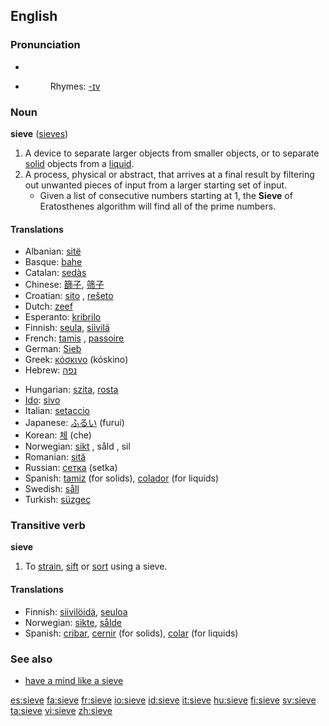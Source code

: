 ==English==

===Pronunciation===
*{{IPA|/sɪv/}}
*{{audio|en-us-sieve.ogg|Audio (US)}}
*:Rhymes: [[Rhymes:English:-ɪv|-ɪv]]

===Noun===
'''sieve''' ([[sieves]])

# A device to separate larger objects from smaller objects, or to separate [[solid]] objects from a [[liquid]].
# A process, physical or abstract, that arrives at a final result by filtering out unwanted pieces of input from a larger starting set of input.
#* Given a list of consecutive numbers starting at 1, the '''Sieve''' of Eratosthenes algorithm will find all of the prime numbers.

====Translations====
{{top}}
*Albanian: [[sitë]] {{f}}
*Basque: [[bahe]]
*Catalan: [[sedàs]] {{m}}
*Chinese: [[篩子]], [[筛子]]
*Croatian: [[sito]] {{n}}, [[rešeto]] {{n}}
*Dutch: [[zeef]] {{f}}
*Esperanto: [[kribrilo]]
*Finnish: [[seula]], [[siivilä]]
*French: [[tamis]] {{m}}, [[passoire]] {{m}}
*German: [[Sieb]] {{n}}
*Greek: [[κόσκινο]] {{n}} (k&oacute;skino)
*Hebrew: [[נפה]] {{f}}
{{mid}}
*Hungarian: [[szita]], [[rosta]]
*[[Ido]]: [[sivo]]
*Italian: [[setaccio]] {{m}}
*Japanese: [[ふるい]] (furui)
*Korean: [[체]] (che)
*Norwegian: [[sikt]] {{c}}, såld {{c}}, sil
*Romanian: [[sită]] {{f}}
*Russian: [[сетка]] {{f}} (setka)
*Spanish: [[tamiz]] {{m}} (for solids), [[colador]] {{m}} (for liquids)
*Swedish: [[såll]]
*Turkish: [[süzgeç]]
{{bottom}}

===Transitive verb===
'''sieve'''

# To [[strain]], [[sift]] or [[sort]] using a sieve.

====Translations====
*Finnish: [[siivilöidä]], [[seuloa]]
*Norwegian: [[sikte]], [[sålde]]
*Spanish: [[cribar]], [[cernir]] (for solids), [[colar]] (for liquids)

===See also===
*[[have a mind like a sieve]]

[[es:sieve]]
[[fa:sieve]]
[[fr:sieve]]
[[io:sieve]]
[[id:sieve]]
[[it:sieve]]
[[hu:sieve]]
[[fi:sieve]]
[[sv:sieve]]
[[ta:sieve]]
[[vi:sieve]]
[[zh:sieve]]